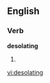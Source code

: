 
==English==

===Verb===
'''desolating'''

# {{present participle of|[[desolate]]}}

[[vi:desolating]]